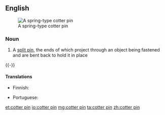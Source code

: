 ==English==
[[Image:CotterPin.png|thumb|A spring-type cotter pin]]

===Noun===
{{en-noun}}

# A [[split pin]], the ends of which project through an object being fastened and are bent back to hold it in place
{{-}}

====Translations====
{{trans-top|type of pin}}
* Finnish: {{t|fi|haarasokka}}
{{trans-mid}}
* Portuguese: {{t+|pt|chaveta|f}}
{{trans-bottom}}

[[et:cotter pin]]
[[io:cotter pin]]
[[mg:cotter pin]]
[[ta:cotter pin]]
[[zh:cotter pin]]